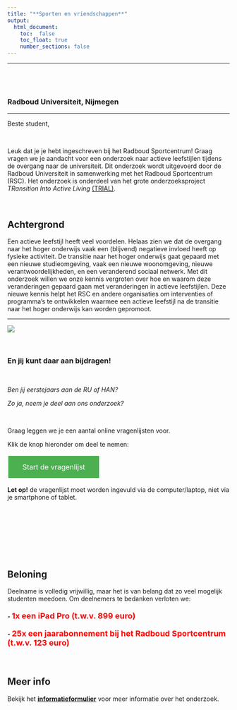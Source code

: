 ```yaml
---
title: "**Sporten en vriendschappen**"
output: 
  html_document:
    toc:  false
    toc_float: true
    number_sections: false
---
```


----

<div class="row" style="padding-top: 40px;">
<div class="col-sm-6">

### Radboud Universiteit, Nijmegen

----
  
Beste student,

<br>

Leuk dat je je hebt ingeschreven bij het Radboud Sportcentrum! Graag vragen we je aandacht voor een onderzoek naar actieve leefstijlen tijdens de overgang naar de universiteit. Dit onderzoek wordt uitgevoerd door de Radboud Universiteit in samenwerking met het Radboud Sportcentrum (RSC). Het onderzoek is onderdeel van het grote onderzoeksproject *TRansition Into Active Living* <a href="https://www.ru.nl/activeliving/onderzoek/vm-onderzoek/trial/" target="_blank">(TRIAL)</a>.

<br>


## Achtergrond

Een actieve leefstijl heeft veel voordelen. Helaas zien we dat de overgang naar het hoger onderwijs vaak een (blijvend) negatieve invloed heeft op fysieke activiteit. De transitie naar het hoger onderwijs gaat gepaard met een nieuwe studieomgeving, vaak een nieuwe woonomgeving, nieuwe verantwoordelijkheden, en een veranderend sociaal netwerk. Met dit onderzoek willen we onze kennis vergroten over hoe en waarom deze veranderingen gepaard gaan met veranderingen in actieve leefstijlen. Deze nieuwe kennis helpt het RSC en andere organisaties om interventies of programma’s te ontwikkelen waarmee een actieve leefstijl na de transitie naar het hoger onderwijs kan worden gepromoot.     
  
----

</div>
<div class="col-sm-6">

![](images/active.jpg)


<br>

### **En jij kunt daar aan bijdragen!** 

<br>

*Ben jij eerstejaars aan de RU of HAN?*

*Zo ja, neem je deel aan ons onderzoek?* 

<br> 


Graag leggen we je een aantal online vragenlijsten voor.


Klik de knop hieronder om deel te nemen:

<!---we should move this to a css file and include it

https://www.w3schools.com/csS/css3_buttons.asp

-->
<style>
.button {
  background-color: #4CAF50; /* Green */
  border: none;
  color: white;
  padding: 15px 32px;
  text-align: center;
  text-decoration: none;
  display: inline-block;
  font-size: 16px;
  margin: 4px 2px;
  cursor: pointer;
  -webkit-transition-duration: 0.4s; /* Safari */
  transition-duration: 0.4s;
}

.button1 {
  box-shadow: 0 8px 16px 0 rgba(0,0,0,0.2), 0 6px 20px 0 rgba(0,0,0,0.19);
}

.button2:hover {
  box-shadow: 0 12px 16px 0 rgba(0,0,0,0.24),0 17px 50px 0 rgba(0,0,0,0.19);
}
</style>


<a href="https://limesurvey.jtolsma.nl/limesurvey/limesurvey/index.php/755991?lang=nl" target="_blank" class="button button2">Start de vragenlijst</a>

**Let op!** de vragenlijst moet worden ingevuld via de computer/laptop, niet via je smartphone of tablet.


<br>

<br>

<br>

<br>


</div>

## Beloning 

Deelname is volledig vrijwillig, maar het is van belang dat zo veel mogelijk studenten meedoen. Om deelnemers te bedanken verloten we:

#### - <font size ="4" color="red"> **1x een iPad Pro (t.w.v. 899 euro)** </font>

#### - <font size ="4" color="red"> **25x een jaarabonnement bij het Radboud Sportcentrum (t.w.v. 123 euro)** </font>

<br>


## Meer info

<p> Bekijk het <a href="https://robfranken.github.io/RSC/consent.html" target="_blank"><b>informatieformulier</b></a> voor meer informatie over het onderzoek.





